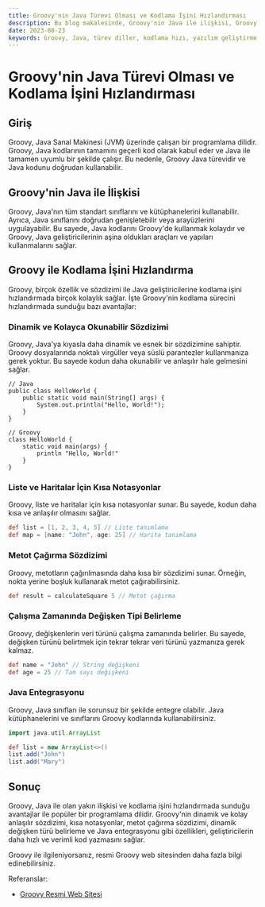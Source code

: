 ```yaml
---
title: Groovy'nin Java Türevi Olması ve Kodlama İşini Hızlandırması
description: Bu blog makalesinde, Groovy'nin Java ile ilişkisi, Groovy'nin Java türevi olması ve kodlama işini nasıl hızlandırdığı konularını inceleyeceğiz.
date: 2023-08-23
keywords: Groovy, Java, türev diller, kodlama hızı, yazılım geliştirme
---
```


# Groovy'nin Java Türevi Olması ve Kodlama İşini Hızlandırması

## Giriş
Groovy, Java Sanal Makinesi (JVM) üzerinde çalışan bir programlama dilidir. Groovy, Java kodlarının tamamını geçerli kod olarak kabul eder ve Java ile tamamen uyumlu bir şekilde çalışır. Bu nedenle, Groovy Java türevidir ve Java kodunu doğrudan kullanabilir.

## Groovy'nin Java ile İlişkisi
Groovy, Java'nın tüm standart sınıflarını ve kütüphanelerini kullanabilir. Ayrıca, Java sınıflarını doğrudan genişletebilir veya arayüzlerini uygulayabilir. Bu sayede, Java kodlarını Groovy'de kullanmak kolaydır ve Groovy, Java geliştiricilerinin aşina oldukları araçları ve yapıları kullanmalarını sağlar.

## Groovy ile Kodlama İşini Hızlandırma
Groovy, birçok özellik ve sözdizimi ile Java geliştiricilerine kodlama işini hızlandırmada birçok kolaylık sağlar. İşte Groovy'nin kodlama sürecini hızlandırmada sunduğu bazı avantajlar:

### Dinamik ve Kolayca Okunabilir Sözdizimi
Groovy, Java'ya kıyasla daha dinamik ve esnek bir sözdizimine sahiptir. Groovy dosyalarında noktalı virgüller veya süslü parantezler kullanmanıza gerek yoktur. Bu sayede kodun daha okunabilir ve anlaşılır hale gelmesini sağlar.

```
// Java
public class HelloWorld {
    public static void main(String[] args) {
        System.out.println("Hello, World!");
    }
}

// Groovy
class HelloWorld {
    static void main(args) {
        println "Hello, World!"
    }
}
```

### Liste ve Haritalar İçin Kısa Notasyonlar
Groovy, liste ve haritalar için kısa notasyonlar sunar. Bu sayede, kodun daha kısa ve anlaşılır olmasını sağlar.

```groovy
def list = [1, 2, 3, 4, 5] // Liste tanımlama
def map = [name: "John", age: 25] // Harita tanımlama
```

### Metot Çağırma Sözdizimi
Groovy, metotların çağırılmasında daha kısa bir sözdizimi sunar. Örneğin, nokta yerine boşluk kullanarak metot çağırabilirsiniz.

```groovy
def result = calculateSquare 5 // Metot çağırma
```

### Çalışma Zamanında Değişken Tipi Belirleme
Groovy, değişkenlerin veri türünü çalışma zamanında belirler. Bu sayede, değişken türünü belirtmek için tekrar tekrar veri türünü yazmanıza gerek kalmaz.

```groovy
def name = "John" // String değişkeni
def age = 25 // Tam sayı değişkeni
```

### Java Entegrasyonu
Groovy, Java sınıfları ile sorunsuz bir şekilde entegre olabilir. Java kütüphanelerini ve sınıflarını Groovy kodlarında kullanabilirsiniz.

```groovy
import java.util.ArrayList

def list = new ArrayList<>()
list.add("John")
list.add("Mary")
```

## Sonuç
Groovy, Java ile olan yakın ilişkisi ve kodlama işini hızlandırmada sunduğu avantajlar ile popüler bir programlama dilidir. Groovy'nin dinamik ve kolay anlaşılır sözdizimi, kısa notasyonlar, metot çağırma sözdizimi, dinamik değişken türü belirleme ve Java entegrasyonu gibi özellikleri, geliştiricilerin daha hızlı ve verimli kod yazmasını sağlar.

Groovy ile ilgileniyorsanız, resmi Groovy web sitesinden daha fazla bilgi edinebilirsiniz.

Referanslar:
- [Groovy Resmi Web Sitesi](https://groovy-lang.org/)
